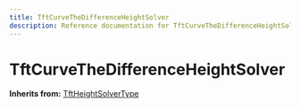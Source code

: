 ```yaml
---
title: TftCurveTheDifferenceHeightSolver
description: Reference documentation for TftCurveTheDifferenceHeightSolver meta class
---
```



# TftCurveTheDifferenceHeightSolver

**Inherits from:** [TftHeightSolverType](/classes/tftheightsolvertype)

<ClassDetails file="/db/classes/TftCurveTheDifferenceHeightSolver.78b70dc986f6.json" />
